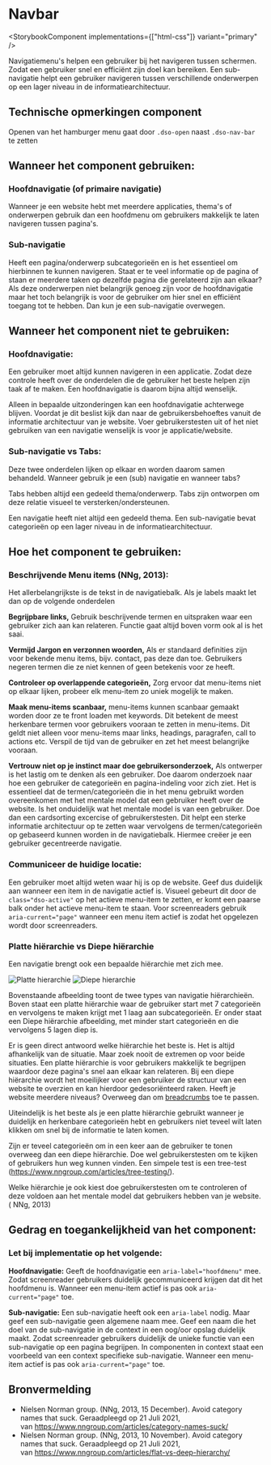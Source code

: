 
# Navbar

<StorybookComponent implementations={["html-css"]} variant="primary" />

Navigatiemenu's helpen een gebruiker bij het navigeren tussen schermen. Zodat een gebruiker snel en efficiënt zijn doel kan bereiken. Een sub-navigatie helpt een gebruiker navigeren tussen verschillende onderwerpen op een lager niveau in de informatiearchitectuur.

## Technische opmerkingen component

Openen van het hamburger menu gaat door `.dso-open` naast `.dso-nav-bar` te zetten

## Wanneer het component gebruiken:

### Hoofdnavigatie (of primaire navigatie)

Wanneer je een website hebt met meerdere applicaties, thema's of onderwerpen gebruik dan een hoofdmenu om gebruikers makkelijk te laten navigeren tussen pagina's.

### Sub-navigatie

Heeft een pagina/onderwerp subcategorieën en is het essentieel om hierbinnen te kunnen navigeren. Staat er te veel informatie op de pagina of staan er meerdere taken op dezelfde pagina die gerelateerd zijn aan elkaar?
Als deze onderwerpen niet belangrijk genoeg zijn voor de hoofdnavigatie maar het toch belangrijk is voor de gebruiker om hier snel en efficiënt toegang tot te hebben. Dan kun je een sub-navigatie overwegen.

## Wanneer het component niet te gebruiken:

### Hoofdnavigatie:

Een gebruiker moet altijd kunnen navigeren in een applicatie. Zodat deze controle heeft over de onderdelen die de gebruiker het beste helpen zijn taak af te maken. Een hoofdnavigatie is daarom bijna altijd wenselijk.

Alleen in bepaalde uitzonderingen kan een hoofdnavigatie achterwege blijven. Voordat je dit beslist kijk dan naar de gebruikersbehoeftes vanuit de informatie architectuur van je website. Voer gebruikerstesten uit of het niet gebruiken van een navigatie wenselijk is voor je applicatie/website.

### Sub-navigatie vs Tabs:

Deze twee onderdelen lijken op elkaar en worden daarom samen behandeld. Wanneer gebruik je een (sub) navigatie en wanneer tabs?

Tabs hebben altijd een gedeeld thema/onderwerp. Tabs zijn ontworpen om deze relatie visueel te versterken/ondersteunen.

Een navigatie heeft niet altijd een gedeeld thema. Een sub-navigatie bevat categorieën op een lager niveau in de informatiearchitectuur.

## Hoe het component te gebruiken:

### Beschrijvende Menu items (NNg, 2013):

Het allerbelangrijkste is de tekst in de navigatiebalk. Als je labels maakt let dan op de volgende onderdelen

**Begrijpbare links,**
Gebruik beschrijvende termen en uitspraken waar een gebruiker zich aan kan relateren. Functie gaat altijd boven vorm ook al is het saai.

**Vermijd Jargon en verzonnen woorden,**
Als er standaard definities zijn voor bekende menu items, bijv. contact, pas deze dan toe. Gebruikers negeren termen die ze niet kennen of geen betekenis voor ze heeft.

**Controleer op overlappende categorieën,**
Zorg ervoor dat menu-items niet op elkaar lijken, probeer elk menu-item zo uniek mogelijk te maken.

**Maak menu-items scanbaar,**
menu-items kunnen scanbaar gemaakt worden door ze te front loaden met keywords. Dit betekent de meest herkenbare termen voor gebruikers vooraan te zetten in menu-items. Dit geldt niet alleen voor menu-items maar links, headings, paragrafen, call to actions etc. Verspil de tijd van de gebruiker en zet het meest belangrijke vooraan.

**Vertrouw niet op je instinct maar doe gebruikersonderzoek,**
Als ontwerper is het lastig om te denken als een gebruiker. Doe daarom onderzoek naar hoe een gebruiker de categorieën en pagina-indeling voor zich ziet. Het is essentieel dat de termen/categorieën die in het menu gebruikt worden overeenkomen met het mentale model dat een gebruiker heeft over de website. Is het onduidelijk wat het mentale model is van een gebruiker. Doe dan een cardsorting excercise of gebruikerstesten. Dit helpt een sterke informatie architectuur op te zetten waar vervolgens de termen/categorieën op gebaseerd kunnen worden in de navigatiebalk. Hiermee creëer je een gebruiker gecentreerde navigatie.

### Communiceer de huidige locatie:

Een gebruiker moet altijd weten waar hij is op de website. Geef dus duidelijk aan wanneer een item in de navigatie actief is. Visueel gebeurt dit door de `class="dso-active"` op het actieve menu-item te zetten, er komt een paarse balk onder het actieve menu-item te staan. Voor screenreaders gebruik `aria-current="page"` wanneer een menu item actief is zodat het opgelezen wordt door screenreaders.

### Platte hiërarchie vs Diepe hiërarchie

Een navigatie brengt ook een bepaalde hiërarchie met zich mee.

![Platte hierarchie](/docs/images/flat-hierarchy.png)
![Diepe hierarchie](/docs/images/deep-hierarchy.png)

Bovenstaande afbeelding toont de twee types van navigatie hiërarchieën. Boven staat een platte hiërarchie waar de gebruiker start met 7 categorieën en vervolgens te maken krijgt met 1 laag aan subcategorieën. Er onder staat een Diepe hiërarchie afbeelding, met minder start categorieën en die vervolgens 5 lagen diep is.

Er is geen direct antwoord welke hiërarchie het beste is. Het is altijd afhankelijk van de situatie. Maar zoek nooit de extremen op voor beide situaties.
Een platte hiërarchie is voor gebruikers makkelijk te begrijpen waardoor deze pagina's snel aan elkaar kan relateren. Bij een diepe hiërarchie wordt het moeilijker voor een gebruiker de structuur van een website te overzien en kan hierdoor gedesoriënteerd raken. Heeft je website meerdere niveaus? Overweeg dan om [breadcrumbs](breadcrumbs) toe te passen.

Uiteindelijk is het beste als je een platte hiërarchie gebruikt wanneer je duidelijk en herkenbare categorieën hebt en gebruikers niet teveel wilt laten klikken om snel bij de informatie te laten komen.

Zijn er teveel categorieën om in een keer aan de gebruiker te tonen overweeg dan een diepe hiërarchie. Doe wel gebruikerstesten om te kijken of gebruikers hun weg kunnen vinden. Een simpele test is een tree-test (https://www.nngroup.com/articles/tree-testing/).

Welke hiërarchie je ook kiest doe gebruikerstesten om te controleren of deze voldoen aan het mentale model dat gebruikers hebben van je website. ( NNg, 2013)

## Gedrag en toegankelijkheid van het component:

### Let bij implementatie op het volgende: 

**Hoofdnavigatie:**
Geeft de hoofdnavigatie een `aria-label="hoofdmenu"` mee. Zodat screenreader gebruikers duidelijk gecommuniceerd krijgen dat dit het hoofdmenu is. Wanneer een menu-item actief is pas ook `aria-current="page"` toe.

**Sub-navigatie:**
Een sub-navigatie heeft ook een `aria-label` nodig. Maar geef een sub-navigatie geen algemene naam mee. Geef een naam die het doel van de sub-navigatie in de context in een oog/oor opslag duidelijk maakt. Zodat screenreader gebruikers duidelijk de unieke functie van een sub-navigatie op een pagina begrijpen. In componenten in context staat een voorbeeld van een context specifieke sub-navigatie. Wanneer een menu-item actief is pas ook `aria-current="page"` toe.

## Bronvermelding

- Nielsen Norman group. (NNg, 2013, 15 December). Avoid category names that suck. Geraadpleegd op 21 Juli 2021, van https://www.nngroup.com/articles/category-names-suck/
- Nielsen Norman group. (NNg, 2013, 10 November). Avoid category names that suck. Geraadpleegd op 21 Juli 2021, van https://www.nngroup.com/articles/flat-vs-deep-hierarchy/
